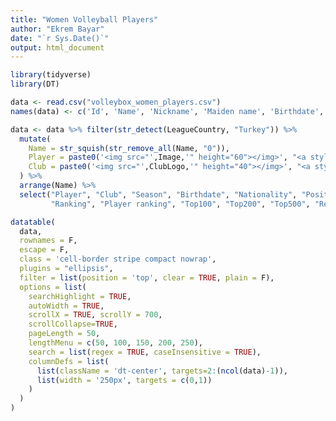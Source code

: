 ```yaml
---
title: "Women Volleyball Players"
author: "Ekrem Bayar"
date: "`r Sys.Date()`"
output: html_document
---
```


```r
library(tidyverse) 
library(DT)

data <- read.csv("volleybox_women_players.csv")
names(data) <- c('Id', 'Name', 'Nickname', 'Maiden name', 'Birthdate', 'Nationality', 'Position', 'Dominant hand', 'Height (cm)', 'Weight (kg)', 'Spike (cm)', 'Block (cm)', 'Url', 'Image', 'Season', 'Club', 'ClubId', 'ClubUrl', 'ClubLogo', 'LeagueCountry', 'LeagueCountryFlag', 'Agent', 'Top100', 'Top200', 'Top500', 'ActivePlayer', 'Twitter', 'Facebook', 'Instagram', 'Youtube', 'Linkedin', 'Website', 'Timeline', 'Clubs', 'Teammates', 'Tournaments', 'Matches', 'Awards', 'Ranking', 'Ranking in 2023', 'Followers', 'Player ranking', 'Coach ranking', 'Registered', 'Views', 'Last activity', 'Added by', 'User', 'Recommendations', 'Partners')

data <- data %>% filter(str_detect(LeagueCountry, "Turkey")) %>% 
  mutate(
    Name = str_squish(str_remove_all(Name, "0")),
    Player = paste0('<img src="',Image,'" height="60"></img>', "<a style = 'font-size:13px; position: relative; bottom: 25px; left:10px;' href='", Url,"' target='_blank'>", Name,"</a>"),
    Club = paste0('<img src="',ClubLogo,'" height="40"></img>', "<a style = 'font-size:13px; position: relative; bottom: 14px; left:10px;' href='", ClubUrl,"' target='_blank'>", Club,"</a>", '<img style = "position: relative; bottom: 11px; left:15px;" src="',LeagueCountryFlag,'" height="15"></img>')
  ) %>% 
  arrange(Name) %>% 
  select("Player", "Club", "Season", "Birthdate", "Nationality", "Position", "Dominant hand","Height (cm)", "Weight (kg)" , "Spike (cm)", "Block (cm)", Agent, "Clubs", "Teammates", "Tournaments", "Matches","Awards", 
         "Ranking", "Player ranking", "Top100", "Top200", "Top500", "Registered", "ActivePlayer")

datatable(
  data,
  rownames = F,
  escape = F,
  class = 'cell-border stripe compact nowrap',
  plugins = "ellipsis",
  filter = list(position = 'top', clear = TRUE, plain = F),
  options = list(
    searchHighlight = TRUE,
    autoWidth = TRUE,
    scrollX = TRUE, scrollY = 700,
    scrollCollapse=TRUE,
    pageLength = 50,
    lengthMenu = c(50, 100, 150, 200, 250),
    search = list(regex = TRUE, caseInsensitive = TRUE),
    columnDefs = list(
      list(className = 'dt-center', targets=2:(ncol(data)-1)),
      list(width = '250px', targets = c(0,1))
    )
  )
)
```

